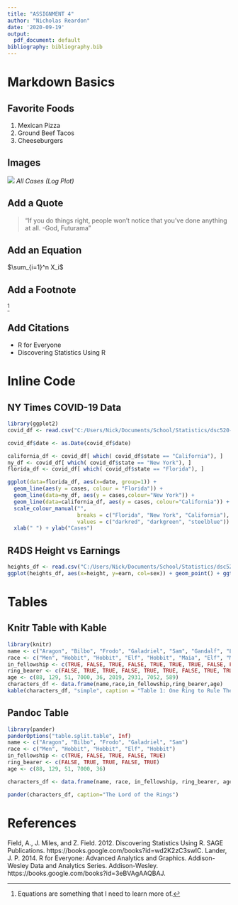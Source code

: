 ---
title: "ASSIGNMENT 4"
author: "Nicholas Reardon"
date: '2020-09-19'
output:
  pdf_document: default
bibliography: bibliography.bib
---

# Markdown Basics

## Favorite Foods
1. Mexican Pizza
2. Ground Beef Tacos
3. Cheeseburgers

## Images
![](C:/Users/Nick/Documents/School/Statistics/dsc520-master/completed/assignment04/plots/10-all-cases-log.png)
_All Cases (Log Plot)_

## Add a Quote
> "If you do things right, people won't notice that you've done anything at all. -God, Futurama"

## Add an Equation
$\sum_{i=1}^n X_i$

## Add a Footnote
^[Equations are something that I need to learn more of.]

## Add Citations

* R for Everyone
* Discovering Statistics Using R

# Inline Code

## NY Times COVID-19 Data
```{r echo=FALSE}
library(ggplot2)
covid_df <- read.csv("C:/Users/Nick/Documents/School/Statistics/dsc520-master/data/nytimes/covid-19-data/us-states.csv")

covid_df$date <- as.Date(covid_df$date)

california_df <- covid_df[ which( covid_df$state == "California"), ]
ny_df <- covid_df[ which( covid_df$state == "New York"), ]
florida_df <- covid_df[ which( covid_df$state == "Florida"), ]

ggplot(data=florida_df, aes(x=date, group=1)) +
  geom_line(aes(y = cases, colour = "Florida")) +
  geom_line(data=ny_df, aes(y = cases,colour="New York")) +
  geom_line(data=california_df, aes(y = cases, colour="California")) +
  scale_colour_manual("",
                      breaks = c("Florida", "New York", "California"),
                      values = c("darkred", "darkgreen", "steelblue")) +
  xlab(" ") + ylab("Cases")
```

## R4DS Height vs Earnings
```{r echo=FALSE}
heights_df <- read.csv("C:/Users/Nick/Documents/School/Statistics/dsc520-master/data/r4ds/heights.csv")
ggplot(heights_df, aes(x=height, y=earn, col=sex)) + geom_point() + ggtitle('Height vs. Earnings') + xlab('Height (Inches)') + ylab(' Earnings (Dollars)')
```

# Tables

## Knitr Table with Kable
```{r echo=FALSE}
library(knitr)
name <- c("Aragon", "Bilbo", "Frodo", "Galadriel", "Sam", "Gandalf", "Legolas", "Sauron", "Gollum")
race <- c("Men", "Hobbit", "Hobbit", "Elf", "Hobbit", "Maia", "Elf", "Maia", "Hobbit")
in_fellowship <- c(TRUE, FALSE, TRUE, FALSE, TRUE, TRUE, TRUE, FALSE, FALSE)
ring_bearer <- c(FALSE, TRUE, TRUE, FALSE, TRUE, TRUE, FALSE, TRUE, TRUE)
age <- c(88, 129, 51, 7000, 36, 2019, 2931, 7052, 589)
characters_df <- data.frame(name,race,in_fellowship,ring_bearer,age)
kable(characters_df, "simple", caption = "Table 1: One Ring to Rule Them All")
```

## Pandoc Table
``` {r message=FALSE, echo=FALSE, warning=FALSE}
library(pander)
panderOptions("table.split.table", Inf)
name <- c("Aragon", "Bilbo", "Frodo", "Galadriel", "Sam")
race <- c("Men", "Hobbit", "Hobbit", "Elf", "Hobbit")
in_fellowship <- c(TRUE, FALSE, TRUE, FALSE, TRUE)
ring_bearer <- c(FALSE, TRUE, TRUE, FALSE, TRUE)
age <- c(88, 129, 51, 7000, 36)

characters_df <- data.frame(name, race, in_fellowship, ring_bearer, age)

pander(characters_df, caption="The Lord of the Rings")
```

# References
Field, A., J. Miles, and Z. Field. 2012. Discovering Statistics Using R. SAGE Publications. https://books.google.com/books?id=wd2K2zC3swIC.
Lander, J. P. 2014. R for Everyone: Advanced Analytics and Graphics. Addison-Wesley Data and Analytics Series. Addison-Wesley. https://books.google.com/books?id=3eBVAgAAQBAJ.
